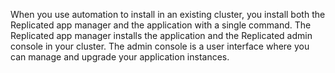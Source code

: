 When you use automation to install in an existing cluster, you install both the Replicated app manager and the application with a single command. The Replicated app manager installs the application and the Replicated admin console in your cluster. The admin console is a user interface where you can manage and upgrade your application instances.